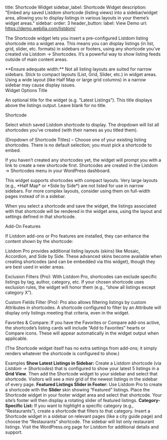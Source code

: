 title: Shortcode Widget
sidebar_label: Shortcode Widget
description: "Embed any saved Listdom shortcode (listing views) into a sidebar/widget area, allowing you to display listings in various layouts in your theme’s widget areas."
sidebar:
order: 3
header_button:
label: View Demo
url: https://demo.webilia.com/listdom/


The Shortcode widget lets you insert a pre-configured Listdom listing shortcode into a widget area. This means you can display listings (in list, grid, slider, etc. formats) in sidebars or footers, using any shortcode you’ve created via Listdom → Shortcodes. It’s a powerful way to show listing feeds outside of main content areas.

<Aside type="caution"> **Ensure adequate width:** Not all listing layouts are suited for narrow sidebars. Stick to compact layouts (List, Grid, Slider, etc.) in widget areas. Using a wide layout (like Half Map or large grid columns) in a narrow sidebar may cause display issues. </Aside>
Widget Options
Title

An optional title for the widget (e.g. “Latest Listings”). This title displays above the listings output. Leave blank for no title.

Shortcode

Select which saved Listdom shortcode to display. The dropdown will list all shortcodes you’ve created (with their names as you titled them).

(Dropdown of Shortcode Titles) – Choose one of your existing listing shortcodes. There is no default selection; you must pick a shortcode to embed.

If you haven’t created any shortcodes yet, the widget will prompt you with a link to create a new shortcode first. Shortcodes are created in the Listdom → Shortcodes menu in your WordPress dashboard.

<Aside type="note"> This widget supports shortcodes with compact layouts. Very large layouts (e.g., *Half Map* or *Side by Side*) are not listed for use in narrow sidebars. For more complex layouts, consider using them on full-width pages instead of in a sidebar. </Aside>

When you select a shortcode and save the widget, the listings associated with that shortcode will be rendered in the widget area, using the layout and settings defined in that shortcode.

Add-On Features

If Listdom add-ons or Pro features are installed, they can enhance the content shown by the shortcode:

Listdom Pro <Badge text="Pro" /> provides additional listing layouts (skins) like Mosaic, Accordion, and Side by Side. These advanced skins become available when creating shortcodes (and can be embedded via this widget), though they are best used in wider areas.

Exclusion Filters (Pro): <Badge text="Pro" /> With Listdom Pro, shortcodes can exclude specific listings by tag, author, category, etc. If your chosen shortcode uses exclusion rules, the widget will honor them (e.g., “show all listings except category X”).

Custom Fields Filter (Pro): <Badge text="Pro" /> Pro also allows filtering listings by custom Attributes in shortcodes. A shortcode configured to filter by an Attribute will display only listings meeting that criteria, even in the widget.

Favorites & Compare: If you have the Favorites or Compare add-ons active, the shortcode’s listing cards will include “Add to Favorites” hearts or Compare icons. These will appear automatically in the widget output when applicable.

(The Shortcode widget itself has no extra settings from add-ons; it simply renders whatever the shortcode is configured to show.)

Examples
<CardGrid> <Card> **Show Latest Listings in Sidebar:** Create a Listdom shortcode (via *Listdom → Shortcodes*) that is configured to show your latest 5 listings in a **Grid View**. Then add the Shortcode widget to your sidebar and select that shortcode. Visitors will see a mini grid of the newest listings in the sidebar of every page. </Card> <Card> **Featured Listings Slider in Footer:** Use Listdom Pro <Badge text="Pro" /> to create a shortcode with the **Slider** skin showing “Featured” listings. Place the Shortcode widget in your footer widget area and select that shortcode. Your site’s footer will then display a rotating slider of featured listings. </Card> <Card> **Category-Specific List:** If you want to highlight a specific category (e.g., “Restaurants”), create a shortcode that filters to that category. Insert a Shortcode widget in a sidebar on relevant pages (like a city guide page) and choose the “Restaurants” shortcode. The sidebar will list only restaurant listings. </Card> </CardGrid> <LinkCard href="https://wordpress.org/plugins/listdom/" title="Listdom Plugin on WordPress.org"> Visit the WordPress.org page for Listdom for additional details and support. </LinkCard>